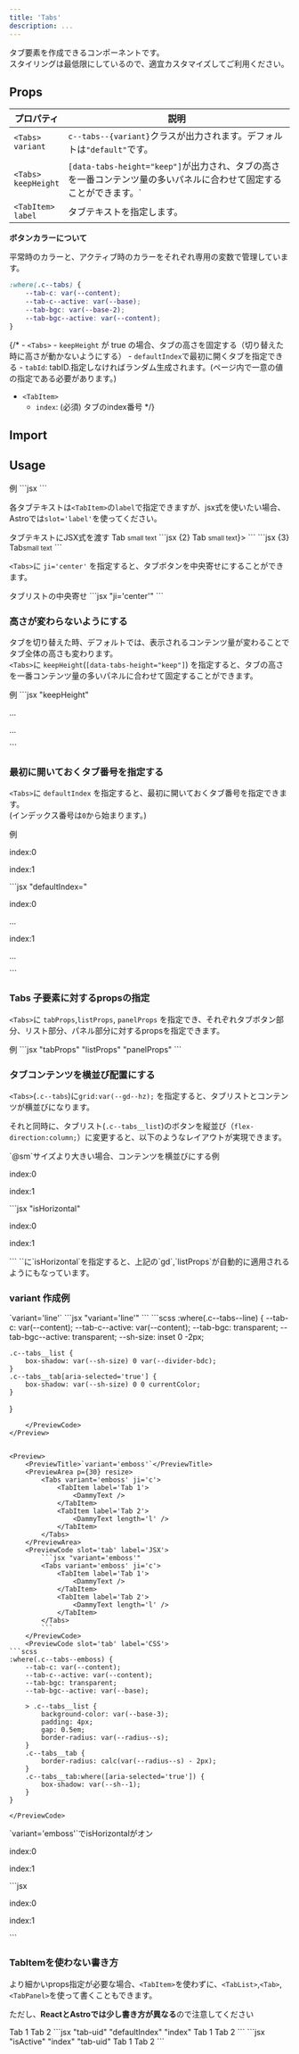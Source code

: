 ```yaml
---
title: 'Tabs'
description: ...
---
```




タブ要素を作成できるコンポーネントです。  
スタイリングは最低限にしているので、適宜カスタマイズしてご利用ください。


## Props

| プロパティ | 説明 |
|---|---|
|<PropBadge>`<Tabs>`</PropBadge><br/>`variant`|`c--tabs--{variant}`クラスが出力されます。デフォルトは`"default"`です。|
|<PropBadge>`<Tabs>`</PropBadge><br/>`keepHeight`|`[data-tabs-height="keep"]`が出力され、タブの高さを一番コンテンツ量の多いパネルに合わせて固定することができます。`|
|<PropBadge>`<TabItem>`</PropBadge><br/>`label` | タブテキストを指定します。 |


**ボタンカラーについて**

平常時のカラーと、アクティブ時のカラーをそれぞれ専用の変数で管理しています。

```css
:where(.c--tabs) {
	--tab-c: var(--content);
	--tab-c--active: var(--base);
	--tab-bgc: var(--base-2);
	--tab-bgc--active: var(--content);
}
```



{/* - `<Tabs>`
	- `keepHeight` が true の場合、タブの高さを固定する（切り替えた時に高さが動かないようにする）
	- `defaultIndex`で最初に開くタブを指定できる
	- `tabId`: tabID.指定しなければランダム生成されます。(ページ内で一意の値の指定である必要があります。)
- `<TabItem>`
	- `index`: (必須) タブのindex番号 */}

## Import

<ImportCode component='Tabs, TabItem' />


## Usage




<Preview>
	<PreviewTitle>例</PreviewTitle>
	<PreviewArea p={30}>
		<Tabs>
			<TabItem label='Tab 1'>
				<DammyText />
			</TabItem>
			<TabItem label='Tab 2'>
				<DammyText length='l' />
			</TabItem>
		</Tabs>
	</PreviewArea>
	<PreviewCode>
		```jsx
		<Tabs>
			<TabItem label='Tab 1'>
				<DammyText />
			</TabItem>
			<TabItem label='Tab 2'>
				<DammyText length='l' />
			</TabItem>
		</Tabs>
		```
	</PreviewCode>
</Preview>


各タブテキストは`<TabItem>`の`label`で指定できますが、jsx式を使いたい場合、Astroでは`slot='label'`を使ってください。

<Preview>
	<PreviewTitle>タブテキストにJSX式を渡す</PreviewTitle>
	<PreviewArea p={30}>
		<Tabs>
			<TabItem>
				<Fragment slot='label'><Icon isInline icon='good'/> Tab <small>small text</small></Fragment>
				<DammyText />
			</TabItem>
			<TabItem label='Tab 2'>
				<DammyText length='l' />
			</TabItem>
		</Tabs>
	</PreviewArea>
	<PreviewCode slot='tab' label='React'>
		```jsx {2}
		<Tabs>
			<TabItem label={<><Icon isInline icon='good'/> Tab <small>small text</small></>}>
				<DammyText />
			</TabItem>
			<TabItem label='Tab 2'>
				<DammyText length='l' />
			</TabItem>
		</Tabs>
		```
	</PreviewCode>
	<PreviewCode slot='tab' label='Astro'>
		```jsx {3}
		<Tabs>
			<TabItem>
				<Fragment slot='label'><Icon isInline icon='good'/>Tab<small>small text</small></Fragment>
			</TabItem>
			<TabItem label='Tab 2'>
				<DammyText length='l' />
			</TabItem>
		</Tabs>
		```
	</PreviewCode>
</Preview>


`<Tabs>`に `ji='center'` を指定すると、タブボタンを中央寄せにすることができます。

<Preview>
	<PreviewTitle>タブリストの中央寄せ</PreviewTitle>
	<PreviewArea p={30}>
		<Tabs ji='center'>
			<TabItem label='Tab 1'>
				<DammyText />
			</TabItem>
			<TabItem label='Tab 2'>
				<DammyText length='l' />
			</TabItem>
		</Tabs>
	</PreviewArea>
	<PreviewCode>
		```jsx "ji='center'"
		<Tabs ji='center'>
			<TabItem label='Tab 1'>
				<DammyText />
			</TabItem>
			<TabItem label='Tab 2'>
				<DammyText length='l' />
			</TabItem>
		</Tabs>
		```
	</PreviewCode>
</Preview>



### 高さが変わらないようにする

タブを切り替えた時、デフォルトでは、表示されるコンテンツ量が変わることでタブ全体の高さも変わります。  
`<Tabs>`に `keepHeight`(`[data-tabs-height="keep"]`) を指定すると、タブの高さを一番コンテンツ量の多いパネルに合わせて固定することができます。

<Preview>
	<PreviewTitle>例</PreviewTitle>
	<PreviewArea p={30}>
		<Tabs keepHeight>
			<TabItem label="tab1">
				<DammyText />
			</TabItem>
			<TabItem label="tab2">
				<DammyText length="xl" />
			</TabItem>
		</Tabs>
	</PreviewArea>
	<PreviewCode>
		```jsx "keepHeight"
		<Tabs keepHeight>
			<TabItem label="tab1">
				<p>...</p>
			</TabItem>
			<TabItem label="tab2">
				<p>...</p>
			</TabItem>
		</Tabs>
		```
	</PreviewCode>
</Preview>


### 最初に開いておくタブ番号を指定する

`<Tabs>`に `defaultIndex` を指定すると、最初に開いておくタブ番号を指定できます。  
(インデックス番号は`0`から始まります。)

<Preview>
	<PreviewTitle>例</PreviewTitle>
	<PreviewArea p={30}>
		<Tabs defaultIndex={1}>
			<TabItem label="tab1">
				<p>index:0</p>
				<DammyText />
			</TabItem>
			<TabItem label="tab2">
				<p>index:1</p>
				<DammyText length="l" />
			</TabItem>
		</Tabs>
	</PreviewArea>
	<PreviewCode>
		```jsx "defaultIndex="
		<Tabs defaultIndex={1}>
			<TabItem label="tab1">
				<p>index:0</p>
				<p>...</p>
			</TabItem>
			<TabItem label="tab2">
				<p>index:1</p>
				<p>...</p>
			</TabItem>
		</Tabs>
		```
	</PreviewCode>
</Preview>



### Tabs 子要素に対するpropsの指定

`<Tabs>`に `tabProps`,`listProps`, `panelProps` を指定でき、それぞれタブボタン部分、リスト部分、パネル部分に対するpropsを指定できます。


<Preview>
	<PreviewTitle>例</PreviewTitle>
	<PreviewArea p='40'>
		<Tabs bgc='base-2' bxsh='2' gap='0' isFlow='s'
			style={{'--tab-bgc':'transparent'}}
			tabProps={{px:'30', py:'20', mb:'-1px'}}
			listProps={{fz:'s',bd:'b'}}
			panelProps={{p:'40'}}
		>
			<TabItem label='Tab 1'>
				<DammyText />
				<DammyText />
			</TabItem>
			<TabItem label='Tab 2'>
				<DammyText />
				<DammyText length='l' />
			</TabItem>
		</Tabs>
	</PreviewArea>
	<PreviewCode>
		```jsx "tabProps" "listProps" "panelProps"
		<Tabs bgc='base-2' bxsh='2' gap='0' isFlow='s'
			style={{'--tab-bgc':'transparent'}}
			tabProps={{px:'30', py:'20', mb:'-1px'}}
			listProps={{fz:'s',bd:'b'}}
			panelProps={{p:'40'}}
		>
			<TabItem label='Tab 1'>
				<DammyText />
				<DammyText />
			</TabItem>
			<TabItem label='Tab 2'>
				<DammyText />
				<DammyText length='l' />
			</TabItem>
		</Tabs>
		```
	</PreviewCode>
</Preview>


### タブコンテンツを横並び配置にする

`<Tabs>`(`.c--tabs`)に`grid:var(--gd--hz);` を指定すると、タブリストとコンテンツが横並びになります。

それと同時に、タブリスト(`.c--tabs__list`)のボタンを縦並び（`flex-direction:column;`）に変更すると、以下のようなレイアウトが実現できます。

<Preview>
	<PreviewTitle>`@sm`サイズより大きい場合、コンテンツを横並びにする例</PreviewTitle>
	<PreviewArea p={30} resize>
		<Tabs keepHeight isFlow='s' ji='c' gd={[null, 'var(--gd--hz)']} listProps={{fxd: [null, 'column']}}>
			<TabItem label='Tab 1'>
				<p>index:0</p>
				<DammyText />
			</TabItem>
			<TabItem label='Tab 2'>
				<p>index:1</p>
				<DammyText />
				<DammyText length='l' />
			</TabItem>
		</Tabs>
	</PreviewArea>
	<PreviewCode>
		```jsx "isHorizontal"
		<Tabs keepHeight isFlow='s' gd={[null, 'var(--gd--hz)']} listProps={{fxd: [null, 'column']}}>
			<TabItem label='Tab 1'>
				<p>index:0</p>
				<DammyText />
			</TabItem>
			<TabItem label='Tab 2'>
				<p>index:1</p>
				<DammyText />
				<DammyText length='l' />
			</TabItem>
		</Tabs>
		```
	</PreviewCode>
</Preview>

<Callout type='info'>
`<Tabs>`に`isHorizontal`を指定すると、上記の`gd`,`listProps`が自動的に適用されるようにもなっています。
</Callout>

### variant 作成例

<Preview>
	<PreviewTitle>`variant='line'`</PreviewTitle>
	<PreviewArea p={30} resize>
		<Tabs variant='line'>
			<TabItem label='Tab 1'>
				<DammyText />
			</TabItem>
			<TabItem label='Tab 2'>
				<DammyText length='l' />
			</TabItem>
		</Tabs>
	</PreviewArea>
	<PreviewCode slot='tab' label='JSX'>
		```jsx "variant='line'"
		<Tabs variant='line'>
			<TabItem label='Tab 1'>
				<DammyText />
			</TabItem>
			<TabItem label='Tab 2'>
				<DammyText length='l' />
			</TabItem>
		</Tabs>
		```
	</PreviewCode>
	<PreviewCode slot='tab' label='CSS'>
```scss
:where(.c--tabs--line) {
	--tab-c: var(--content);
	--tab-c--active: var(--content);
	--tab-bgc: transparent;
	--tab-bgc--active: transparent;
	--sh-size: inset 0 -2px;

	.c--tabs__list {
		box-shadow: var(--sh-size) 0 var(--divider-bdc);
	}
	.c--tabs__tab[aria-selected='true'] {
		box-shadow: var(--sh-size) 0 0 currentColor;
	}
}
```
	</PreviewCode>
</Preview>


<Preview>
	<PreviewTitle>`variant='emboss'`</PreviewTitle>
	<PreviewArea p={30} resize>
		<Tabs variant='emboss' ji='c'>
			<TabItem label='Tab 1'>
				<DammyText />
			</TabItem>
			<TabItem label='Tab 2'>
				<DammyText length='l' />
			</TabItem>
		</Tabs>
	</PreviewArea>
	<PreviewCode slot='tab' label='JSX'>
		```jsx "variant='emboss'"
		<Tabs variant='emboss' ji='c'>
			<TabItem label='Tab 1'>
				<DammyText />
			</TabItem>
			<TabItem label='Tab 2'>
				<DammyText length='l' />
			</TabItem>
		</Tabs>
		```
	</PreviewCode>
	<PreviewCode slot='tab' label='CSS'>
```scss
:where(.c--tabs--emboss) {
	--tab-c: var(--content);
	--tab-c--active: var(--content);
	--tab-bgc: transparent;
	--tab-bgc--active: var(--base);

	> .c--tabs__list {
		background-color: var(--base-3);
		padding: 4px;
		gap: 0.5em;
		border-radius: var(--radius--s);
	}
	.c--tabs__tab {
		border-radius: calc(var(--radius--s) - 2px);
	}
	.c--tabs__tab:where([aria-selected='true']) {
		box-shadow: var(--sh--1);
	}
}
```
	</PreviewCode>
</Preview>

<Preview>
	<PreviewTitle>`variant='emboss'`でisHorizontalがオン</PreviewTitle>
	<PreviewArea p={30} resize>
		<Tabs variant='emboss' isHorizontal keepHeight ai='s' ji='c' listProps={{fz:'s'}} isFlow='s'>
			<TabItem label='Tab 1'>
				<p>index:0</p>
				<DammyText />
			</TabItem>
			<TabItem label='Tab 2'>
				<p>index:1</p>
				<DammyText />
				<DammyText length='l' />
			</TabItem>
		</Tabs>
	</PreviewArea>
	<PreviewCode>
		```jsx
		<Tabs variant='emboss' isHorizontal keepHeight ai='s' ji='c' listProps={{fz:'s'}} isFlow='s'>
			<TabItem label='Tab 1'>
				<p>index:0</p>
				<DammyText />
			</TabItem>
			<TabItem label='Tab 2'>
				<p>index:1</p>
				<DammyText />
				<DammyText length='l' />
			</TabItem>
		</Tabs>
		```
	</PreviewCode>
</Preview>



### TabItemを使わない書き方

より細かいprops指定が必要な場合、`<TabItem>`を使わずに、`<TabList>`,`<Tab>`,`<TabPanel>`を使って書くこともできます。

ただし、**ReactとAstroでは少し書き方が異なる**ので注意してください

<Preview>
	<PreviewArea p={30}>
		<Tabs>
			<TabList>
				<Tab tabID='tab-uid' isActive index={0}><Icon isInline icon='good'/> Tab 1</Tab>
				<Tab tabID='tab-uid' index={1}><Icon isInline icon='bad'/> Tab 2</Tab>
			</TabList>
			<TabPanel tabID='tab-uid' isActive index={0}>
				<DammyText length='s' />
				<DammyText />
			</TabPanel>
			<TabPanel tabID='tab-uid' index={1}>
				<DammyText length='l' />
			</TabPanel>
		</Tabs>
	</PreviewArea>
	<PreviewCode slot='tab' label='React'>
		```jsx "tab-uid" "defaultIndex" "index"
		<Tabs uid='tab-uid' defaultIndex={0}>
			<TabList>
				<Tab index={0}>
					<Icon isInline icon='good' /> Tab 1
				</Tab>
				<Tab index={1}>
					<Icon isInline icon='bad' /> Tab 2
				</Tab>
			</TabList>
			<TabPanel index={0}>
				<DammyText length='s' />
				<DammyText />
			</TabPanel>
			<TabPanel index={1}>
				<DammyText length='l' />
			</TabPanel>
		</Tabs>
		```
	</PreviewCode>
	<PreviewCode slot='tab' label='Astro'>
		```jsx "isActive" "index" "tab-uid"
		<Tabs>
			<TabList>
				<Tab tabID='tab-uid' isActive index={0}>
					<Icon isInline icon='good' /> Tab 1
				</Tab>
				<Tab tabID='tab-uid' index={1}>
					<Icon isInline icon='bad' /> Tab 2
				</Tab>
			</TabList>
			<TabPanel tabID='tab-uid' isActive index={0}>
				<DammyText length='s' />
				<DammyText />
			</TabPanel>
			<TabPanel tabID='tab-uid' index={1}>
				<DammyText length='l' />
			</TabPanel>
		</Tabs>
		```
	</PreviewCode>
</Preview>
